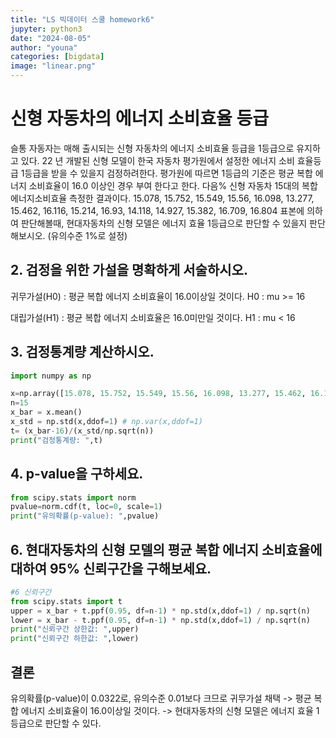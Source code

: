 ```yaml
---
title: "LS 빅데이터 스쿨 homework6"
jupyter: python3
date: "2024-08-05"
author: "youna"
categories: [bigdata] 
image: "linear.png"
---
```

# 신형 자동차의 에너지 소비효율 등급

슬통 자동자는 매해 출시되는 신형 자동차의 에너지 소비효율 등급을 1등급으로 유지하고 있다. 22 년 개발된 신형 모델이 한국 자동차 평가원에서 설정한 에너지 소비 효율등급 1등급을 받을 수 있을지 검정하려한다. 평가원에 따르면 1등급의 기준은 평균 복합 에너지 소비효율이 16.0 이상인 경우 부여 한다고 한다.
다음% 신형 자동차 15대의 복합 에너지소비효율 측정한 결과이다.
15.078, 15.752, 15.549, 15.56, 16.098, 13.277, 15.462, 16.116, 15.214, 16.93, 14.118, 14.927, 15.382, 16.709, 16.804
표본에 의하여 판단해볼때, 현대자동차의 신형 모델은 에너지 효율 1등급으로 판단할 수 있을지 판단해보시오. (유의수준 1%로 설정)

## 2. 검정을 위한 가설을 명확하게 서술하시오.
귀무가설(H0) : 평균 복합 에너지 소비효율이 16.0이상일 것이다.
H0 : mu >= 16

대립가설(H1) : 평균 복합 에너지 소비효율은 16.0미만일 것이다.
H1 : mu < 16

## 3. 검정통계량 계산하시오.
```python
import numpy as np

x=np.array([15.078, 15.752, 15.549, 15.56, 16.098, 13.277, 15.462, 16.116, 15.214, 16.93, 14.118, 14.927, 15.382, 16.709, 16.804])
n=15
x_bar = x.mean()
x_std = np.std(x,ddof=1) # np.var(x,ddof=1)
t= (x_bar-16)/(x_std/np.sqrt(n))
print("검정통계량: ",t)
```


## 4. p-value을 구하세요.
```python
from scipy.stats import norm
pvalue=norm.cdf(t, loc=0, scale=1)
print("유의확률(p-value): ",pvalue)
```

## 6. 현대자동차의 신형 모델의 평균 복합 에너지 소비효율에 대하여 95% 신뢰구간을 구해보세요.
```python
#6 신뢰구간
from scipy.stats import t
upper = x_bar + t.ppf(0.95, df=n-1) * np.std(x,ddof=1) / np.sqrt(n)
lower = x_bar - t.ppf(0.95, df=n-1) * np.std(x,ddof=1) / np.sqrt(n)
print("신뢰구간 상한값: ",upper)
print("신뢰구간 하한값: ",lower)
```

## 결론
유의확률(p-value)이 0.0322로, 유의수준 0.01보다 크므로 귀무가설 채택
-> 평균 복합 에너지 소비효율이 16.0이상일 것이다.
-> 현대자동차의 신형 모델은 에너지 효율 1등급으로 판단할 수 있다.